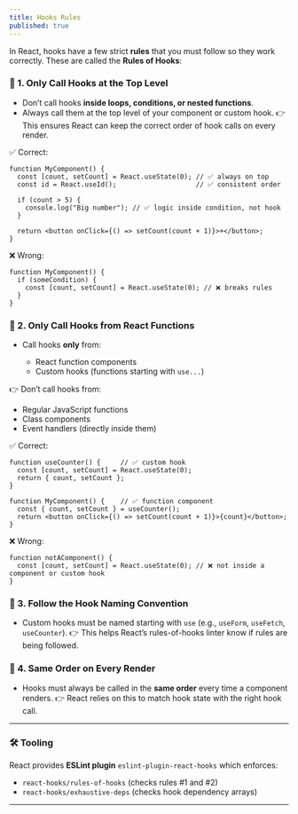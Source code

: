 ```yaml
---
title: Hooks Rules
published: true
---
```



In React, hooks have a few strict **rules** that you must follow so they work correctly. These are called the **Rules of Hooks**:


### 🔑 1. Only Call Hooks at the Top Level

* Don’t call hooks **inside loops, conditions, or nested functions**.
* Always call them at the top level of your component or custom hook.
  👉 This ensures React can keep the correct order of hook calls on every render.

✅ Correct:

```tsx
function MyComponent() {
  const [count, setCount] = React.useState(0); // ✅ always on top
  const id = React.useId();                    // ✅ consistent order

  if (count > 5) {
    console.log("Big number"); // ✅ logic inside condition, not hook
  }

  return <button onClick={() => setCount(count + 1)}>+</button>;
}
```

❌ Wrong:

```tsx
function MyComponent() {
  if (someCondition) {
    const [count, setCount] = React.useState(0); // ❌ breaks rules
  }
}
```


### 🔑 2. Only Call Hooks from React Functions

* Call hooks **only** from:

  * React function components
  * Custom hooks (functions starting with `use...`)

👉 Don’t call hooks from:

* Regular JavaScript functions
* Class components
* Event handlers (directly inside them)

✅ Correct:

```tsx
function useCounter() {     // ✅ custom hook
  const [count, setCount] = React.useState(0);
  return { count, setCount };
}

function MyComponent() {    // ✅ function component
  const { count, setCount } = useCounter();
  return <button onClick={() => setCount(count + 1)}>{count}</button>;
}
```

❌ Wrong:

```tsx
function notAComponent() {
  const [count, setCount] = React.useState(0); // ❌ not inside a component or custom hook
}
```


### 🔑 3. Follow the Hook Naming Convention

* Custom hooks must be named starting with `use` (e.g., `useForm`, `useFetch`, `useCounter`).
  👉 This helps React’s rules-of-hooks linter know if rules are being followed.


### 🔑 4. Same Order on Every Render

* Hooks must always be called in the **same order** every time a component renders.
  👉 React relies on this to match hook state with the right hook call.

---

### 🛠 Tooling

React provides **ESLint plugin** `eslint-plugin-react-hooks` which enforces:

* `react-hooks/rules-of-hooks` (checks rules #1 and #2)
* `react-hooks/exhaustive-deps` (checks hook dependency arrays)

---

